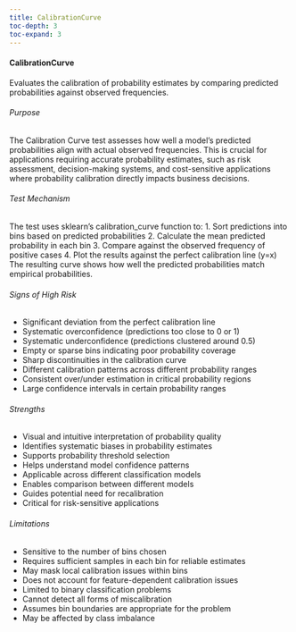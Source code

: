 ```yaml
---
title: CalibrationCurve
toc-depth: 3
toc-expand: 3
---
```








#### CalibrationCurve

Evaluates the calibration of probability estimates by comparing predicted probabilities against observed
frequencies.

###### Purpose

The Calibration Curve test assesses how well a model's predicted probabilities align with actual
observed frequencies. This is crucial for applications requiring accurate probability estimates,
such as risk assessment, decision-making systems, and cost-sensitive applications where probability
calibration directly impacts business decisions.

###### Test Mechanism

The test uses sklearn's calibration_curve function to:
1. Sort predictions into bins based on predicted probabilities
2. Calculate the mean predicted probability in each bin
3. Compare against the observed frequency of positive cases
4. Plot the results against the perfect calibration line (y=x)
The resulting curve shows how well the predicted probabilities match empirical probabilities.

###### Signs of High Risk

- Significant deviation from the perfect calibration line
- Systematic overconfidence (predictions too close to 0 or 1)
- Systematic underconfidence (predictions clustered around 0.5)
- Empty or sparse bins indicating poor probability coverage
- Sharp discontinuities in the calibration curve
- Different calibration patterns across different probability ranges
- Consistent over/under estimation in critical probability regions
- Large confidence intervals in certain probability ranges

###### Strengths

- Visual and intuitive interpretation of probability quality
- Identifies systematic biases in probability estimates
- Supports probability threshold selection
- Helps understand model confidence patterns
- Applicable across different classification models
- Enables comparison between different models
- Guides potential need for recalibration
- Critical for risk-sensitive applications

###### Limitations

- Sensitive to the number of bins chosen
- Requires sufficient samples in each bin for reliable estimates
- May mask local calibration issues within bins
- Does not account for feature-dependent calibration issues
- Limited to binary classification problems
- Cannot detect all forms of miscalibration
- Assumes bin boundaries are appropriate for the problem
- May be affected by class imbalance




 